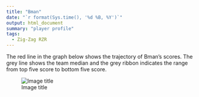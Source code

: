 ```yaml
---
title: "Bman"
date: "`r format(Sys.time(), '%d %B, %Y')`"
output: html_document
summary: "player profile"
tags:
  - Zig-Zag RZR
---
```


The red line in the graph below shows the trajectory of Bman's scores. The grey line shows the team median and the grey ribbon indicates the range from top five score to bottom five score.

![Image title](Bman.jpg)

